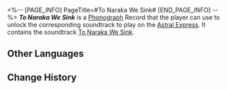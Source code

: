 <%-- [PAGE_INFO]
PageTitle=#To Naraka We Sink#
[END_PAGE_INFO] --%>
{{Item Infobox
|title       = ''To Naraka We Sink''
|id          = 210356
|image       = Item ''To Naraka We Sink''.png
|type        = Disk
|invCategory = Valuables
|rarity      = 3
|effect      = 
|description = A record that can be played on the Express' phonograph. It might be a chance acquisition or a gift from someone else. All sorts of memories surge up when the music plays &mdash; the smiles, encounters, touches, and the excitement of battle. Maybe that is why people still collect records even as society rapidly advances.<br />The current record contains the track "To Naraka We Sink."
}}
{{Description|''With the flow of mortality, this life and body shall rot and descend into hell.''}}
'''''To Naraka We Sink''''' is a [[Phonograph]] Record that the player can use to unlock the corresponding soundtrack to play on the [[Astral Express]]. It contains the soundtrack [[To Naraka We Sink]].

==Other Languages==
{{Other Languages
|en   = ''To Naraka We Sink''
|zhs  = 《此身堕泥犁》
|zht  = 〈此身墮泥犁〉
|ja   = 『この身、泥梨に堕ちて』
|ko   = ≪이 몸 결국 나락에 떨어지리≫
|es   = Descenso al Naraka
|fr   = «&nbsp;To Naraka We Sink&nbsp;»
|ru   = To Naraka We Sink
|th   = "To Naraka We Sink"
|vi   = "Rơi Vào Địa Ngục"
|de   = „Zurück zu Staub“
|id   = "To Naraka We Sink"
|pt   = "To Naraka We Sink"
}}

==Change History==
{{Change History|2.4}}